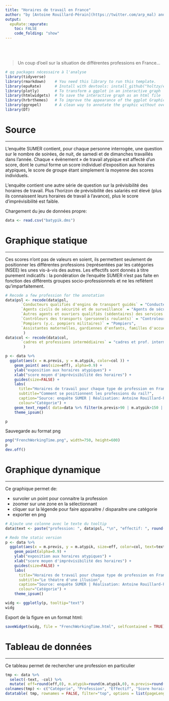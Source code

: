 ```yaml
---
title: "Horaires de travail en France"
author: "by [Antoine Rouillard-Pérain](https://twitter.com/arp_mal) and [Yan Holtz](https://github.com/holtzy/) - `r format(Sys.time(), '%d %B %Y')`"
output:
  epuRate::epurate:
    toc: FALSE
    code_folding: "show"
---
```


<br><br>

> Un coup d'oeil sur la situation de différentes professions en France...

```r
# qq packages nécessaire à l'analyse
library(tidyverse)
library(rmarkdown)    # You need this library to run this template.
library(epuRate)      # Install with devtools: install_github("holtzy/epuRate", force=TRUE)
library(plotly)       # To transform a ggplot in an interactive graph
library(htmlwidgets)  # To save the interactive graph as an html file
library(hrbrthemes)   # To improve the appearance of the ggplot Graphic
library(ggrepel)      # A clean way to annotate the graphic without overlapping
library(DT)
```


# Source
***
L’enquête SUMER contient, pour chaque personne interrogée, une question sur le nombre de soirées, de nuit, de samedi et de dimanches travaillés dans l’année. Chaque « évènement » de travail atypique est affecté d’un score, dont le cumul forme un score individuel d’exposition aux horaires atypiques, le score de groupe étant simplement la moyenne des scores individuels.  

L’enquête contient une autre série de question sur la prévisibilité des horaires de travail. Plus l’horizon de prévisibilité des salariés est élevé (plus ils connaissent leurs horaires de travail à l’avance), plus le score d’imprévisibilité est faible.  

Chargement du jeu de données propre:

```r
data <- read.csv("batypik.dms")
```


# Graphique statique
***
Ces scores n’ont pas de valeurs en soient, ils permettent seulement de positionner les différentes professions (représentées par les catégories INSEE) les unes vis-à-vis des autres. Les effectifs sont donnés à titre purement indicatifs : la pondération de l’enquête SUMER n’est pas faite en fonction des différents groupes socio-professionnels et ne les reflètent qu’imparfaitement.
```r
# Recode a few profession for the annotation
data$psl <- recode(data$psl, 
       `Conducteurs qualifiés d'engins de transport guidés` = "Conducteurs de train",
       `Agents civils de sécurité et de surveillance` = "Agents de sécurité",
       `Autres agents et ouvriers qualifiés (sédentaires) des services d'exploitation des transports` = "Cheminots",
       `Contrôleurs des transports (personnels roulants)` = "Controleurs",
       `Pompiers (y.c. pompiers militaires)` = "Pompiers",
       `Assistantes maternelles, gardiennes d'enfants, familles d'accueil` = "Assistantes maternelles"
        )
data$col <- recode(data$col, 
       `cadres et professions intermédiaires` = "cadres et prof. intermédiaires",
        )

p <- data %>%
  ggplot(aes(x = m.previs, y = m.atypik, color=col )) +
    geom_point( aes(size=eff), alpha=0.9) +
    ylab("exposition aux horaires atypiques") +
    xlab("score moyen d'imprévisibilité des horaires") + 
    guides(size=FALSE) +                                                        #suppression de la légende pour la taille des groupes pro
    labs(
      title="Horaires de travail pour chaque type de profession en France",
      subtitle="Comment se positionnent les professions du rail?",
      caption="Source: enquête SUMER | Réalisation: Antoine Rouillard-Pérain",
      colour="Catégorie") +
    geom_text_repel( data=data %>% filter(m.previs>90 | m.atypik>150 | col=="professions du rail"), aes(label=psl)) +
    theme_ipsum()

p
```

Sauvegarde au format png
```r
png("FrenchWorkingTime.png", width=750, height=600)
p
dev.off()
```


# Graphique dynamique
***
Ce graphique permet de:  

- survoler un point pour connaitre la profession
- zoomer sur une zone en la sélectionnant
- cliquer sur la légende pour faire apparaitre / disparaitre une catégorie
- exporter en png
```r
# Ajoute une colonne avec le texte du tooltip
data$text <- paste("profession: ", data$psl, "\n", "effectif: ", round(data$eff,0), "\n", "score imprévisibilité: ", round(data$m.atypik,0), "\n", "score horaire atypique: ", round(data$m.previs,0), sep="")

# Redo the static version
p <- data %>% 
  ggplot(aes(x = m.previs, y = m.atypik, size=eff, color=col, text=text )) +
    geom_point(alpha=0.9) +
    ylab("exposition aux horaires atypiques") +
    xlab("score moyen d'imprévisibilité des horaires") + 
    guides(size=FALSE) +                                                        #suppression de la légende pour la taille des groupes pro
    labs(
      title="Horaires de travail pour chaque type de profession en France",
      subtitle="Le théatre d'une illusion",
      caption="Source: enquête SUMER | Réalisation: Antoine Rouillard-Pérain",
      colour="Catégorie") +
    theme_ipsum()

widg <- ggplotly(p, tooltip="text")
widg
```


Export de la figure en un format html:
```r
saveWidget(widg, file = "FrenchWorkingTime.html", selfcontained = TRUE)
```


# Tableau de données
***
Ce tableau permet de rechercher une profession en particulier
```r
tmp <- data %>% 
  select(-text, -col) %>%
  mutate( eff=round(eff,0), m.atypik=round(m.atypik,0), m.previs=round(m.previs,0) )
colnames(tmp) <- c("Catégorie", "Profession", "Effectif", "Score horaire atypique", "Score horaire imprévisible")
datatable( tmp, rownames = FALSE, filter="top", options = list(pageLength = 15, scrollX=T) )
```









